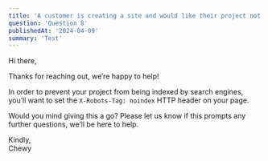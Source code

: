 ```yaml
---
title: 'A customer is creating a site and would like their project not to be indexed by search engines. Please write a reply to the customer. Feel free to add any information about your decision making process after the reply.'
question: 'Question 8'
publishedAt: '2024-04-09'
summary: 'Test'
---
```


Hi there,

Thanks for reaching out, we’re happy to help!

In order to prevent your project from being indexed by search engines, you’ll want to set the `X-Robots-Tag: noindex` HTTP header on your page.

Would you mind giving this a go? Please let us know if this prompts any further questions, we’ll be here to help.

Kindly, <br />
Chewy
